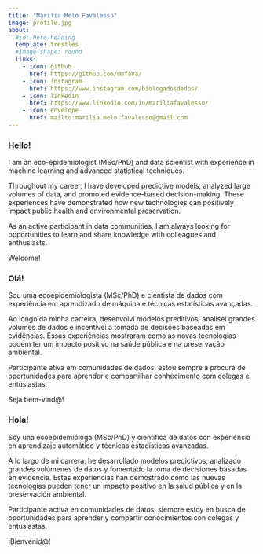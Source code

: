 ```yaml
---
title: "Marília Melo Favalesso"
image: profile.jpg
about:
  #id: hero-heading
  template: trestles
  #image-shape: round
  links:
    - icon: github
      href: https://github.com/mmfava/
    - icon: instagram
      href: https://www.instagram.com/biologadosdados/
    - icon: linkedin
      href: https://www.linkedin.com/in/mariliafavalesso/
    - icon: envelope
      href: mailto:marilia.melo.favalesso@gmail.com
---
```


::: panel-tabset
### Hello!

I am an eco-epidemiologist (MSc/PhD) and data scientist with experience in machine learning and advanced statistical techniques.

Throughout my career, I have developed predictive models, analyzed large volumes of data, and promoted evidence-based decision-making. These experiences have demonstrated how new technologies can positively impact public health and environmental preservation.

As an active participant in data communities, I am always looking for opportunities to learn and share knowledge with colleagues and enthusiasts.

Welcome! 

### Olá!

Sou uma ecoepidemiologista (MSc/PhD) e cientista de dados com experiência em aprendizado de máquina e técnicas estatísticas avançadas.

Ao longo da minha carreira, desenvolvi modelos preditivos, analisei grandes volumes de dados e incentivei a tomada de decisões baseadas em evidências. Essas experiências mostraram como as novas tecnologias podem ter um impacto positivo na saúde pública e na preservação ambiental.

Participante ativa em comunidades de dados, estou sempre à procura de oportunidades para aprender e compartilhar conhecimento com colegas e entusiastas.

Seja bem-vind@! 

### Hola!

Soy una ecoepidemióloga (MSc/PhD) y científica de datos con experiencia en aprendizaje automático y técnicas estadísticas avanzadas.

A lo largo de mi carrera, he desarrollado modelos predictivos, analizado grandes volúmenes de datos y fomentado la toma de decisiones basadas en evidencia. Estas experiencias han demostrado cómo las nuevas tecnologías pueden tener un impacto positivo en la salud pública y en la preservación ambiental.

Participante activa en comunidades de datos, siempre estoy en busca de oportunidades para aprender y compartir conocimientos con colegas y entusiastas.

¡Bienvenid@!

:::